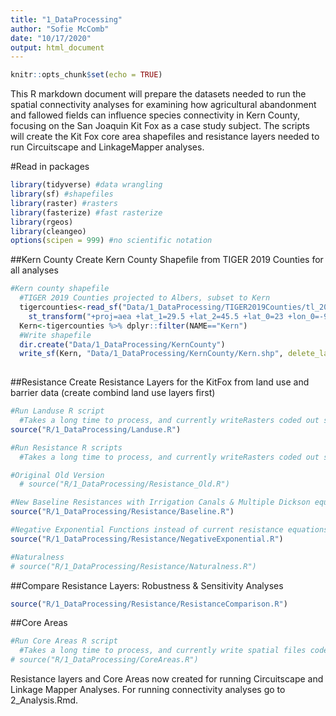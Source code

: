 ```yaml
---
title: "1_DataProcessing"
author: "Sofie McComb"
date: "10/17/2020"
output: html_document
---
```


```r
knitr::opts_chunk$set(echo = TRUE)
```

This R markdown document will prepare the datasets needed to run the spatial connectivity analyses for examining how agricultural abandonment and fallowed fields can influence species connectivity in Kern County, focusing on the San Joaquin Kit Fox as a case study subject. The scripts will create the Kit Fox core area shapefiles and resistance layers needed to run Circuitscape and LinkageMapper analyses. 

#Read in packages
```r

library(tidyverse) #data wrangling
library(sf) #shapefiles
library(raster) #rasters
library(fasterize) #fast rasterize
library(rgeos)
library(cleangeo)
options(scipen = 999) #no scientific notation

```

##Kern County
Create Kern County Shapefile from TIGER 2019 Counties for all analyses
```r

#Kern county shapefile
  #TIGER 2019 Counties projected to Albers, subset to Kern
  tigercounties<-read_sf("Data/1_DataProcessing/TIGER2019Counties/tl_2019_us_county/tl_2019_us_county.shp") %>% 
    st_transform("+proj=aea +lat_1=29.5 +lat_2=45.5 +lat_0=23 +lon_0=-96 +x_0=0 +y_0=0 +datum=WGS84 +units=m +no_defs +ellps=WGS84 +towgs84=0,0,0 ")  #NLCD projection
  Kern<-tigercounties %>% dplyr::filter(NAME=="Kern")
  #Write shapefile
  dir.create("Data/1_DataProcessing/KernCounty")
  write_sf(Kern, "Data/1_DataProcessing/KernCounty/Kern.shp", delete_layer = TRUE)
  

```

##Resistance
Create Resistance Layers for the KitFox from land use and barrier data (create combind land use layers first)

```r
#Run Landuse R script
  #Takes a long time to process, and currently writeRasters coded out so not written over unless need to rewrite
source("R/1_DataProcessing/Landuse.R")

#Run Resistance R scripts
  #Takes a long time to process, and currently writeRasters coded out so not written over unless need to rewrite

#Original Old Version
  # source("R/1_DataProcessing/Resistance_Old.R")

#New Baseline Resistances with Irrigation Canals & Multiple Dickson equations
source("R/1_DataProcessing/Resistance/Baseline.R")

#Negative Exponential Functions instead of current resistance equations
source("R/1_DataProcessing/Resistance/NegativeExponential.R")

#Naturalness 
# source("R/1_DataProcessing/Resistance/Naturalness.R")

```

##Compare Resistance Layers: Robustness & Sensitivity Analyses

```r

source("R/1_DataProcessing/Resistance/ResistanceComparison.R")

```




##Core Areas

```r

#Run Core Areas R script
  #Takes a long time to process, and currently write spatial files coded out so not written over unless need to rewrite
# source("R/1_DataProcessing/CoreAreas.R")

```




Resistance layers and Core Areas now created for running Circuitscape and Linkage Mapper Analyses.
For running connectivity analyses go to 2_Analysis.Rmd.

